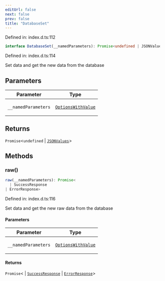 ```yaml
---
editUrl: false
next: false
prev: false
title: "DatabaseSet"
---
```


Defined in: index.d.ts:112

```ts
interface DatabaseSet(__namedParameters): Promise<undefined | JSONValues>
```

Defined in: index.d.ts:114

Set data and get the new data from the database

## Parameters

<table>
<thead>
<tr>
<th>Parameter</th>
<th>Type</th>
</tr>
</thead>
<tbody>
<tr>
<td>

`__namedParameters`

</td>
<td>

[`OptionsWithValue`](/webdb/reference/interfaces/optionswithvalue/)

</td>
</tr>
</tbody>
</table>

## Returns

`Promise`\<`undefined` \| [`JSONValues`](/webdb/reference/type-aliases/jsonvalues/)\>

## Methods

### raw()

```ts
raw(__namedParameters): Promise<
  | SuccessResponse
| ErrorResponse>
```

Defined in: index.d.ts:116

Set data and get the new raw data from the database

#### Parameters

<table>
<thead>
<tr>
<th>Parameter</th>
<th>Type</th>
</tr>
</thead>
<tbody>
<tr>
<td>

`__namedParameters`

</td>
<td>

[`OptionsWithValue`](/webdb/reference/interfaces/optionswithvalue/)

</td>
</tr>
</tbody>
</table>

#### Returns

`Promise`\<
  \| [`SuccessResponse`](/webdb/reference/interfaces/successresponse/)
  \| [`ErrorResponse`](/webdb/reference/interfaces/errorresponse/)\>
